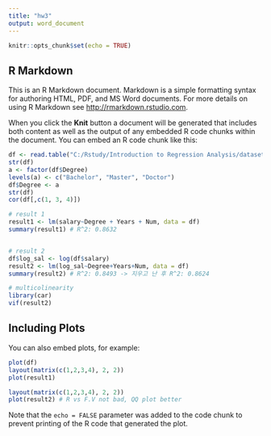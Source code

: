 ```yaml
---
title: "hw3"
output: word_document
---
```


```r
knitr::opts_chunk$set(echo = TRUE)
```

## R Markdown

This is an R Markdown document. Markdown is a simple formatting syntax for authoring HTML, PDF, and MS Word documents. For more details on using R Markdown see <http://rmarkdown.rstudio.com>.

When you click the **Knit** button a document will be generated that includes both content as well as the output of any embedded R code chunks within the document. You can embed an R code chunk like this:

```r
df <- read.table("C:/Rstudy/Introduction to Regression Analysis/datasets/salary-1.txt", header = T);
str(df)
a <- factor(df$Degree)
levels(a) <- c("Bachelor", "Master", "Doctor")
df$Degree <- a
str(df)
cor(df[,c(1, 3, 4)])

# result 1
result1 <- lm(salary~Degree + Years + Num, data = df)
summary(result1) # R^2: 0.8632


# result 2
df$log_sal <- log(df$salary) 
result2 <- lm(log_sal~Degree+Years+Num, data = df)
summary(result2) # R^2: 0.8493 -> 지우고 난 후 R^2: 0.8624

# multicolinearity
library(car)
vif(result2)

```

## Including Plots

You can also embed plots, for example:

```r
plot(df)
layout(matrix(c(1,2,3,4), 2, 2))
plot(result1)

layout(matrix(c(1,2,3,4), 2, 2))
plot(result2) # R vs F.V not bad, QQ plot better


```

Note that the `echo = FALSE` parameter was added to the code chunk to prevent printing of the R code that generated the plot.
